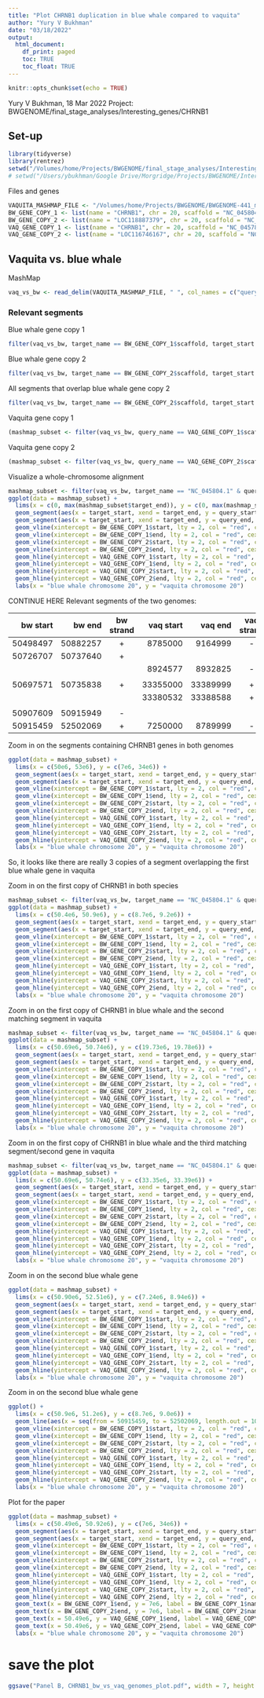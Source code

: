 ```yaml
---
title: "Plot CHRNB1 duplication in blue whale compared to vaquita"
author: "Yury V Bukhman"
date: "03/18/2022"
output:
  html_document:
    df_print: paged
    toc: TRUE
    toc_float: TRUE
---
```


```r
knitr::opts_chunk$set(echo = TRUE)
```

Yury V Bukhman, 18 Mar 2022
Project: BWGENOME/final_stage_analyses/Interesting_genes/CHRNB1

## Set-up
```r
library(tidyverse)
library(rentrez)
setwd("/Volumes/home/Projects/BWGENOME/final_stage_analyses/Interesting_genes/CHRNB1")
# setwd("/Users/ybukhman/Google Drive/Morgridge/Projects/BWGENOME/Interesting_genes/CHRNB1")
```

Files and genes
```r
VAQUITA_MASHMAP_FILE <- "/Volumes/home/Projects/BWGENOME/BWGENOME-441_mashmap_2/vaquita_vs_blue_whale/vaquita_vs_blue_whale_mashmap_output.txt"
BW_GENE_COPY_1 <- list(name = "CHRNB1", chr = 20, scaffold = "NC_045804.1", start = 50726707, end = 50737640, strand = "+")
BW_GENE_COPY_2 <- list(name = "LOC118887379", chr = 20, scaffold = "NC_045804.1", start = 50907609, end = 50915949, strand = "-")
VAQ_GENE_COPY_1 <- list(name = "CHRNB1", chr = 20, scaffold = "NC_045782.1", start = 8924577, end = 8932825, strand = "-")
VAQ_GENE_COPY_2 <- list(name = "LOC116746167", chr = 20, scaffold = "NC_045782.1", start = 33380532, end = 33388588, strand = "+")
```

## Vaquita vs. blue whale
MashMap
```r
vaq_vs_bw <- read_delim(VAQUITA_MASHMAP_FILE, " ", col_names = c("query_name", "query_length", "query_start", "query_end", "strand", "target_name", "target_length", "target_start", "target_end", "identity"))
```
### Relevant segments
Blue whale gene copy 1
```r
filter(vaq_vs_bw, target_name == BW_GENE_COPY_1$scaffold, target_start <= BW_GENE_COPY_1$start, target_end >= BW_GENE_COPY_1$end)
```
Blue whale gene copy 2
```r
filter(vaq_vs_bw, target_name == BW_GENE_COPY_2$scaffold, target_start <= BW_GENE_COPY_2$start, target_end >= BW_GENE_COPY_2$end)
```

All segments that overlap blue whale gene copy 2
```r
filter(vaq_vs_bw, target_name == BW_GENE_COPY_2$scaffold, target_start <= BW_GENE_COPY_2$end, target_end >= BW_GENE_COPY_2$start)
```

Vaquita gene copy 1
```r
(mashmap_subset <- filter(vaq_vs_bw, query_name == VAQ_GENE_COPY_1$scaffold, query_start <= VAQ_GENE_COPY_1$start, query_end >= VAQ_GENE_COPY_1$end))
```

Vaquita gene copy 2
```r
(mashmap_subset <- filter(vaq_vs_bw, query_name == VAQ_GENE_COPY_2$scaffold, query_start <= VAQ_GENE_COPY_2$start, query_end >= VAQ_GENE_COPY_2$end))
```

Visualize a whole-chromosome alignment
```r
mashmap_subset <- filter(vaq_vs_bw, target_name == "NC_045804.1" & query_name == "NC_045782.1")
ggplot(data = mashmap_subset) + 
  lims(x = c(0, max(mashmap_subset$target_end)), y = c(0, max(mashmap_subset$query_end))) +
  geom_segment(aes(x = target_start, xend = target_end, y = query_start, yend = query_end), data = filter(mashmap_subset, strand == "+")) + 
  geom_segment(aes(x = target_start, xend = target_end, y = query_end, yend = query_start), data = filter(mashmap_subset, strand == "-")) +
  geom_vline(xintercept = BW_GENE_COPY_1$start, lty = 2, col = "red", cex = 0.2) +
  geom_vline(xintercept = BW_GENE_COPY_1$end, lty = 2, col = "red", cex = 0.2) +
  geom_vline(xintercept = BW_GENE_COPY_2$start, lty = 2, col = "red", cex = 0.2) +
  geom_vline(xintercept = BW_GENE_COPY_2$end, lty = 2, col = "red", cex = 0.2) +
  geom_hline(yintercept = VAQ_GENE_COPY_1$start, lty = 2, col = "red", cex = 0.2) +
  geom_hline(yintercept = VAQ_GENE_COPY_1$end, lty = 2, col = "red", cex = 0.2) +
  geom_hline(yintercept = VAQ_GENE_COPY_2$start, lty = 2, col = "red", cex = 0.2) +
  geom_hline(yintercept = VAQ_GENE_COPY_2$end, lty = 2, col = "red", cex = 0.2) +
  labs(x = "blue whale chromosome 20", y = "vaquita chromosome 20")
```
CONTINUE HERE
Relevant segments of the two genomes:

|bw start|bw end  |bw strand|vaq start|vaq end |vaq strand|description|
|-------:|-------:|:-------:|--------:|-------:|:--------:|:----------|
|50498497|50882257|    +    | 8785000 | 9164999|    -     |MashMap    |
|50726707|50737640|    +    |         |        |          |bw gene 1  |
|        |        |         | 8924577 | 8932825|    -     |vaq gene 1 |
|        |        |         |         |        |          |           |
|50697571|50735838|    +    |33355000 |33389999|    +     |MashMap    |
|        |        |         |33380532 |33388588|    +     |vaq gene 2 |
|        |        |         |         |        |          |           |
|50907609|50915949|    -    |         |        |          |bw gene 2  |
|50915459|52502069|    +    | 7250000 | 8789999|    -     |MashMap    |

Zoom in on the segments containing CHRNB1 genes in both genomes
```r
ggplot(data = mashmap_subset) + 
  lims(x = c(50e6, 53e6), y = c(7e6, 34e6)) +
  geom_segment(aes(x = target_start, xend = target_end, y = query_start, yend = query_end), data = filter(mashmap_subset, strand == "+")) + 
  geom_segment(aes(x = target_start, xend = target_end, y = query_end, yend = query_start), data = filter(mashmap_subset, strand == "-")) +
  geom_vline(xintercept = BW_GENE_COPY_1$start, lty = 2, col = "red", cex = 0.2) +
  geom_vline(xintercept = BW_GENE_COPY_1$end, lty = 2, col = "red", cex = 0.2) +
  geom_vline(xintercept = BW_GENE_COPY_2$start, lty = 2, col = "red", cex = 0.2) +
  geom_vline(xintercept = BW_GENE_COPY_2$end, lty = 2, col = "red", cex = 0.2) +
  geom_hline(yintercept = VAQ_GENE_COPY_1$start, lty = 2, col = "red", cex = 0.2) +
  geom_hline(yintercept = VAQ_GENE_COPY_1$end, lty = 2, col = "red", cex = 0.2) +
  geom_hline(yintercept = VAQ_GENE_COPY_2$start, lty = 2, col = "red", cex = 0.2) +
  geom_hline(yintercept = VAQ_GENE_COPY_2$end, lty = 2, col = "red", cex = 0.2) +
  labs(x = "blue whale chromosome 20", y = "vaquita chromosome 20")
```
So, it looks like there are really 3 copies of a segment overlapping the first blue whale gene in vaquita

Zoom in on the first copy of CHRNB1 in both species
```r
mashmap_subset <- filter(vaq_vs_bw, target_name == "NC_045804.1" & query_name == "NC_045782.1")
ggplot(data = mashmap_subset) + 
  lims(x = c(50.4e6, 50.9e6), y = c(8.7e6, 9.2e6)) +
  geom_segment(aes(x = target_start, xend = target_end, y = query_start, yend = query_end), data = filter(mashmap_subset, strand == "+")) + 
  geom_segment(aes(x = target_start, xend = target_end, y = query_end, yend = query_start), data = filter(mashmap_subset, strand == "-")) +
  geom_vline(xintercept = BW_GENE_COPY_1$start, lty = 2, col = "red", cex = 0.2) +
  geom_vline(xintercept = BW_GENE_COPY_1$end, lty = 2, col = "red", cex = 0.2) +
  geom_vline(xintercept = BW_GENE_COPY_2$start, lty = 2, col = "red", cex = 0.2) +
  geom_vline(xintercept = BW_GENE_COPY_2$end, lty = 2, col = "red", cex = 0.2) +
  geom_hline(yintercept = VAQ_GENE_COPY_1$start, lty = 2, col = "red", cex = 0.2) +
  geom_hline(yintercept = VAQ_GENE_COPY_1$end, lty = 2, col = "red", cex = 0.2) +
  geom_hline(yintercept = VAQ_GENE_COPY_2$start, lty = 2, col = "red", cex = 0.2) +
  geom_hline(yintercept = VAQ_GENE_COPY_2$end, lty = 2, col = "red", cex = 0.2) +
  labs(x = "blue whale chromosome 20", y = "vaquita chromosome 20")
```
Zoom in on the first copy of CHRNB1 in blue whale and the second matching segment in vaquita
```r
mashmap_subset <- filter(vaq_vs_bw, target_name == "NC_045804.1" & query_name == "NC_045782.1")
ggplot(data = mashmap_subset) + 
  lims(x = c(50.69e6, 50.74e6), y = c(19.73e6, 19.78e6)) +
  geom_segment(aes(x = target_start, xend = target_end, y = query_start, yend = query_end), data = filter(mashmap_subset, strand == "+")) + 
  geom_segment(aes(x = target_start, xend = target_end, y = query_end, yend = query_start), data = filter(mashmap_subset, strand == "-")) +
  geom_vline(xintercept = BW_GENE_COPY_1$start, lty = 2, col = "red", cex = 0.2) +
  geom_vline(xintercept = BW_GENE_COPY_1$end, lty = 2, col = "red", cex = 0.2) +
  geom_vline(xintercept = BW_GENE_COPY_2$start, lty = 2, col = "red", cex = 0.2) +
  geom_vline(xintercept = BW_GENE_COPY_2$end, lty = 2, col = "red", cex = 0.2) +
  geom_hline(yintercept = VAQ_GENE_COPY_1$start, lty = 2, col = "red", cex = 0.2) +
  geom_hline(yintercept = VAQ_GENE_COPY_1$end, lty = 2, col = "red", cex = 0.2) +
  geom_hline(yintercept = VAQ_GENE_COPY_2$start, lty = 2, col = "red", cex = 0.2) +
  geom_hline(yintercept = VAQ_GENE_COPY_2$end, lty = 2, col = "red", cex = 0.2) +
  labs(x = "blue whale chromosome 20", y = "vaquita chromosome 20")
```

Zoom in on the first copy of CHRNB1 in blue whale and the third matching segment/second gene in vaquita
```r
mashmap_subset <- filter(vaq_vs_bw, target_name == "NC_045804.1" & query_name == "NC_045782.1")
ggplot(data = mashmap_subset) + 
  lims(x = c(50.69e6, 50.74e6), y = c(33.35e6, 33.39e6)) +
  geom_segment(aes(x = target_start, xend = target_end, y = query_start, yend = query_end), data = filter(mashmap_subset, strand == "+")) + 
  geom_segment(aes(x = target_start, xend = target_end, y = query_end, yend = query_start), data = filter(mashmap_subset, strand == "-")) +
  geom_vline(xintercept = BW_GENE_COPY_1$start, lty = 2, col = "red", cex = 0.2) +
  geom_vline(xintercept = BW_GENE_COPY_1$end, lty = 2, col = "red", cex = 0.2) +
  geom_vline(xintercept = BW_GENE_COPY_2$start, lty = 2, col = "red", cex = 0.2) +
  geom_vline(xintercept = BW_GENE_COPY_2$end, lty = 2, col = "red", cex = 0.2) +
  geom_hline(yintercept = VAQ_GENE_COPY_1$start, lty = 2, col = "red", cex = 0.2) +
  geom_hline(yintercept = VAQ_GENE_COPY_1$end, lty = 2, col = "red", cex = 0.2) +
  geom_hline(yintercept = VAQ_GENE_COPY_2$start, lty = 2, col = "red", cex = 0.2) +
  geom_hline(yintercept = VAQ_GENE_COPY_2$end, lty = 2, col = "red", cex = 0.2) +
  labs(x = "blue whale chromosome 20", y = "vaquita chromosome 20")
```

Zoom in on the second blue whale gene
```r
ggplot(data = mashmap_subset) + 
  lims(x = c(50.90e6, 52.51e6), y = c(7.24e6, 8.94e6)) +
  geom_segment(aes(x = target_start, xend = target_end, y = query_start, yend = query_end), data = filter(mashmap_subset, strand == "+")) + 
  geom_segment(aes(x = target_start, xend = target_end, y = query_end, yend = query_start), data = filter(mashmap_subset, strand == "-")) +
  geom_vline(xintercept = BW_GENE_COPY_1$start, lty = 2, col = "red", cex = 0.2) +
  geom_vline(xintercept = BW_GENE_COPY_1$end, lty = 2, col = "red", cex = 0.2) +
  geom_vline(xintercept = BW_GENE_COPY_2$start, lty = 2, col = "red", cex = 0.2) +
  geom_vline(xintercept = BW_GENE_COPY_2$end, lty = 2, col = "red", cex = 0.2) +
  geom_hline(yintercept = VAQ_GENE_COPY_1$start, lty = 2, col = "red", cex = 0.2) +
  geom_hline(yintercept = VAQ_GENE_COPY_1$end, lty = 2, col = "red", cex = 0.2) +
  geom_hline(yintercept = VAQ_GENE_COPY_2$start, lty = 2, col = "red", cex = 0.2) +
  geom_hline(yintercept = VAQ_GENE_COPY_2$end, lty = 2, col = "red", cex = 0.2) +
  labs(x = "blue whale chromosome 20", y = "vaquita chromosome 20")
```

Zoom in on the second blue whale gene
```r
ggplot() + 
  lims(x = c(50.9e6, 51.2e6), y = c(8.7e6, 9.0e6)) +
  geom_line(aes(x = seq(from = 50915459, to = 52502069, length.out = 1000), y = seq(from = 8789999, to = 7250000, length.out = 1000))) + 
  geom_vline(xintercept = BW_GENE_COPY_1$start, lty = 2, col = "red", cex = 0.2) +
  geom_vline(xintercept = BW_GENE_COPY_1$end, lty = 2, col = "red", cex = 0.2) +
  geom_vline(xintercept = BW_GENE_COPY_2$start, lty = 2, col = "red", cex = 0.2) +
  geom_vline(xintercept = BW_GENE_COPY_2$end, lty = 2, col = "red", cex = 0.2) +
  geom_hline(yintercept = VAQ_GENE_COPY_1$start, lty = 2, col = "red", cex = 0.2) +
  geom_hline(yintercept = VAQ_GENE_COPY_1$end, lty = 2, col = "red", cex = 0.2) +
  geom_hline(yintercept = VAQ_GENE_COPY_2$start, lty = 2, col = "red", cex = 0.2) +
  geom_hline(yintercept = VAQ_GENE_COPY_2$end, lty = 2, col = "red", cex = 0.2) +
  labs(x = "blue whale chromosome 20", y = "vaquita chromosome 20")
```

Plot for the paper
```r
ggplot(data = mashmap_subset) + 
  lims(x = c(50.49e6, 50.92e6), y = c(7e6, 34e6)) +
  geom_segment(aes(x = target_start, xend = target_end, y = query_start, yend = query_end), data = filter(mashmap_subset, strand == "+")) + 
  geom_segment(aes(x = target_start, xend = target_end, y = query_end, yend = query_start), data = filter(mashmap_subset, strand == "-")) +
  geom_vline(xintercept = BW_GENE_COPY_1$start, lty = 2, col = "red", cex = 0.2) +
  geom_vline(xintercept = BW_GENE_COPY_1$end, lty = 2, col = "red", cex = 0.2) +
  geom_vline(xintercept = BW_GENE_COPY_2$start, lty = 2, col = "red", cex = 0.2) +
  geom_vline(xintercept = BW_GENE_COPY_2$end, lty = 2, col = "red", cex = 0.2) +
  geom_hline(yintercept = VAQ_GENE_COPY_1$start, lty = 2, col = "red", cex = 0.2) +
  geom_hline(yintercept = VAQ_GENE_COPY_1$end, lty = 2, col = "red", cex = 0.2) +
  geom_hline(yintercept = VAQ_GENE_COPY_2$start, lty = 2, col = "red", cex = 0.2) +
  geom_hline(yintercept = VAQ_GENE_COPY_2$end, lty = 2, col = "red", cex = 0.2) +
  geom_text(x = BW_GENE_COPY_1$end, y = 7e6, label = BW_GENE_COPY_1$name, col = "red", hjust = 1, size = 3, vjust = 1.7) +
  geom_text(x = BW_GENE_COPY_2$end, y = 7e6, label = BW_GENE_COPY_2$name, col = "red", hjust = 1, size = 3, vjust = 1.7) +
  geom_text(x = 50.49e6, y = VAQ_GENE_COPY_1$end, label = VAQ_GENE_COPY_1$name, col = "red", vjust = -1, size = 3) +
  geom_text(x = 50.49e6, y = VAQ_GENE_COPY_2$end, label = VAQ_GENE_COPY_2$name, col = "red", vjust = -1, size = 3, hjust = 0.3) +
  labs(x = "blue whale chromosome 20", y = "vaquita chromosome 20")
```

# save the plot
```r
ggsave("Panel B, CHRNB1_bw_vs_vaq_genomes_plot.pdf", width = 7, height = 7*0.618, useDingbats = F)
```

